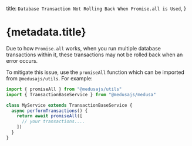   title: `Database Transaction Not Rolling Back When Promise.all is Used`,
}

# {metadata.title}

Due to how `Promise.all` works, when you run multiple database transactions within it, these transactions may not be rolled back when an error occurs.

To mitigate this issue, use the `promiseAll` function which can be imported from `@medusajs/utils`. For example:

```ts
import { promiseAll } from "@medusajs/utils"
import { TransactionBaseService } from "@medusajs/medusa"

class MyService extends TransactionBaseService {
  async performTransactions() {
    return await promiseAll([
      // your transactions....
    ])
  }
}
```
